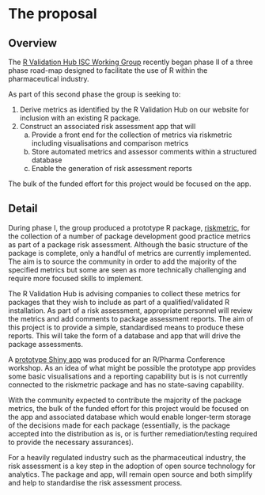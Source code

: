 # The proposal
<!--
This is where the proposal should be outlined. 
-->

## Overview
<!--
At a high-level address what your proposal is and how it will address the problem identified. Highlight any benefits to the R Community that follow from solving the problem. This should be your most compelling section.
-->
The [R Validation Hub ISC Working Group](https://www.pharmar.org/) recently began phase II of a three phase road-map designed to facilitate the use of R within the pharmaceutical industry.  

As part of this second phase the group is seeking to:

1. Derive metrics as identified by the R Validation Hub on our website for inclusion with an existing R package.
2. Construct an associated risk assessment app that will
    a. Provide a front end for the collection of metrics via riskmetric including visualisations and comparison metrics
    b. Store automated metrics and assessor comments within a structured database
    c. Enable the generation of risk assessment reports

The bulk of the funded effort for this project would be focused on the app.

## Detail
<!--
Go into more detail about the specifics of the project and it delivers against the problem.

Depending on project type the detail section should include:

 - [ ] Minimum Viable Product
 - [ ] Architecture
 - [ ] Assumptions
-->
During phase I, the group produced a prototype R package, [riskmetric](https://pharmar.github.io/riskmetric/), for the collection of a number of package development good practice metrics as part of a package risk assessment.  Although the basic structure of the package is complete, only a handful of metrics are currently implemented.  The aim is to source the community in order to add the majority of the specified metrics but some are seen as more technically challenging and require more focused skills to implement.

The R Validation Hub is advising companies to collect these metrics for packages that they wish to include as part of a qualified/validated R installation.  As part of a risk assessment, appropriate personnel will review the metrics and add comments to package assessment reports.  The aim of this project is to provide a simple, standardised means to produce these reports.  This will take the form of a database and app that will drive the package assessments.

A [prototype Shiny app](https://github.com/pharmaR/rpharma2019/tree/master/risk_metrics/app) was produced for an R/Pharma Conference workshop.  As an idea of what might be possible the prototype app provides some basic visualisations and a reporting capability but is is not currently connected to the riskmetric package and has no state-saving capability.

With the community expected to contribute the majority of the package metrics, the bulk of the funded effort for this project would be focused on the app and associated database which would enable longer-term storage of the decisions made for each package (essentially, is the package accepted into the distribution as is, or is further remediation/testing required to provide the necessary assurances).

For a heavily regulated industry such as the pharmaceutical industry, the risk assessment is a key step in the adoption of open source technology for analytics.  The package and app, will remain open source and both simplify and help to standardise the risk assessment process.